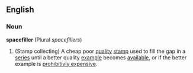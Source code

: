 ==English==
===Noun===
'''spacefiller''' (Plural ''spacefillers'')
# (Stamp collecting) A cheap poor [[quality]] [[stamp]] used to fill the gap in a [[series]] until a better quality [[example]] becomes [[available]], or if the better example is [[prohibitivly expensive]].